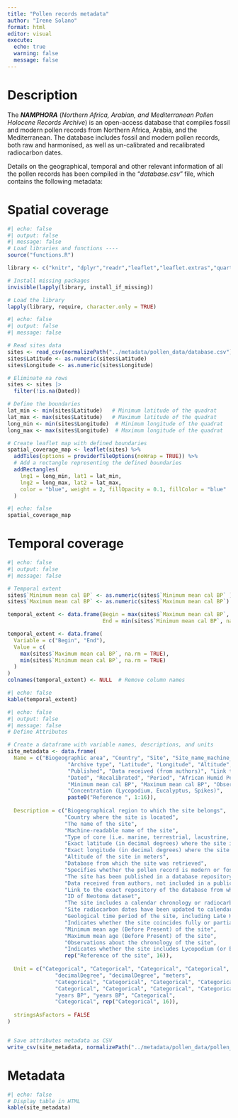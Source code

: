 ```yaml
---
title: "Pollen records metadata"
author: "Irene Solano"
format: html
editor: visual
execute:
  echo: true
  warning: false
  message: false
---
```


# Description

The ***NAMPHORA*** (*Northern Africa, Arabian, and Mediterranean Pollen Holocene Records Archive*) is an open-access database that compiles fossil and modern pollen records from Northern Africa, Arabia, and the Mediterranean. The database includes fossil and modern pollen records, both raw and harmonised, as well as un-calibrated and recalibrated radiocarbon dates.

Details on the geographical, temporal and other relevant information of all the pollen records has been compiled in the “*database.csv*” file, which contains the following metadata:

# Spatial coverage

```r
#| echo: false
#| output: false
#| message: false
# Load libraries and functions ----
source("functions.R")

library <- c("knitr", "dplyr","readr","leaflet","leaflet.extras","quarto","htmlwidgets")

# Install missing packages
invisible(lapply(library, install_if_missing))

# Load the library
lapply(library, require, character.only = TRUE)

```

```r
#| echo: false
#| output: false
#| message: false

# Read sites data
sites <- read_csv(normalizePath("../metadata/pollen_data/database.csv"))
sites$Latitude <- as.numeric(sites$Latitude)
sites$Longitude <- as.numeric(sites$Longitude)

# Eliminate na rows
sites <- sites |>
  filter(!is.na(Dated))

# Define the boundaries
lat_min <- min(sites$Latitude)   # Minimum latitude of the quadrat
lat_max <- max(sites$Latitude)   # Maximum latitude of the quadrat
long_min <- min(sites$Longitude)  # Minimum longitude of the quadrat
long_max <- max(sites$Longitude)  # Maximum longitude of the quadrat

# Create leaflet map with defined boundaries
spatial_coverage_map <- leaflet(sites) %>%
  addTiles(options = providerTileOptions(noWrap = TRUE)) %>%
  # Add a rectangle representing the defined boundaries
  addRectangles(
    lng1 = long_min, lat1 = lat_min, 
    lng2 = long_max, lat2 = lat_max,
    color = "blue", weight = 2, fillOpacity = 0.1, fillColor = "blue"
  )  

```

```r
#| echo: false
spatial_coverage_map
```

# Temporal coverage

```r
#| echo: false
#| output: false
#| message: false

# Temporal extent
sites$`Minimum mean cal BP` <- as.numeric(sites$`Minimum mean cal BP` )
sites$`Maximum mean cal BP` <- as.numeric(sites$`Maximum mean cal BP`)

temporal_extent <- data.frame(Begin = max(sites$`Maximum mean cal BP`, na.rm = TRUE),
                              End = min(sites$`Minimum mean cal BP`, na.rm = TRUE))

temporal_extent <- data.frame(
  Variable = c("Begin", "End"),
  Value = c(
    max(sites$`Maximum mean cal BP`, na.rm = TRUE),
    min(sites$`Minimum mean cal BP`, na.rm = TRUE)
  )
)
colnames(temporal_extent) <- NULL  # Remove column names

```

```r
#| echo: false
kable(temporal_extent)

```

```r
#| echo: false
#| output: false
#| message: false
# Define Attributes

# Create a dataframe with variable names, descriptions, and units
site_metadata <- data.frame(
  Name = c("Biogeographic area", "Country", "Site", "Site_name_machine_readable", 
                   "Archive type", "Latitude", "Longitude", "Altitude", "Database", "Record type", 
                   "Published", "Data received (from authors)", "Link to database", "dataset_id", 
                   "Dated", "Recalibrated", "Period", "African Humid Period", 
                   "Minimum mean cal BP", "Maximum mean cal BP", "Observations", 
                   "Concentration (Lycopodium, Eucalyptus, Spikes)", 
                   paste0("Reference ", 1:16)),
  
  Description = c("Biogeographical region to which the site belongs", 
                  "Country where the site is located", 
                  "The name of the site", 
                  "Machine-readable name of the site", 
                  "Type of core (i.e. marine, terrestrial, lacustrine, archaeological, etc.)", 
                  "Exact latitude (in decimal degrees) where the site is located", 
                  "Exact longitude (in decimal degrees) where the site is located", 
                  "Altitude of the site in meters", 
                  "Database from which the site was retrieved", 
                  "Specifies whether the pollen record is modern or fossil. Modern if the pollen grains were obtained from a modern sediment or fossil if pollen grains are preserved in older sediments", 
                  "The site has been published in a database repository", 
                  "Data received from authors, not included in a publicly available database", 
                  "Link to the exact repository of the database from which the site was extracted", 
                  "ID of Neotoma dataset", 
                  "The site includes a calendar chronology or radiocarbon dates", 
                  "Site radiocarbon dates have been updated to calendar years", 
                  "Geological time period of the site, including Late Holocene (Meghalayan: 0 to 4.2 ka BP), Mid Holocene (Northgrippian: 4.2 to 8.2 ka BP), Early Holocene (Greenlandian: 8.2 to 11.7 ka BP), Pre-Holocene (11.7 to 240 ka BP), Holocene (0 to 11.7 ka BP), and Holocene-Pre-Holocene (present to 240 ka BP)", 
                  "Indicates whether the site coincides fully or partially with the African Humid Period (14.8 to 5.5 ka BP)", 
                  "Minimum mean age (Before Present) of the site", 
                  "Maximum mean age (Before Present) of the site", 
                  "Observations about the chronology of the site", 
                  "Indicates whether the site includes Lycopodium (or Eucalyptus) tablet counts for concentration calculation", 
                  rep("Reference of the site", 16)),
  
  Unit = c("Categorical", "Categorical", "Categorical", "Categorical", "Categorical", 
               "decimalDegree", "decimalDegree", "meters", 
               "Categorical", "Categorical", "Categorical", "Categorical", "Categorical", "Categorical", 
               "Categorical", "Categorical", "Categorical", "Categorical", 
               "years BP", "years BP", "Categorical", 
               "Categorical", rep("Categorical", 16)),
  
  stringsAsFactors = FALSE
)


# Save attributes metadata as CSV
write_csv(site_metadata, normalizePath("../metadata/pollen_data/pollen_metadata.csv"))

```

# Metadata

```r
#| echo: false
# Display table in HTML
kable(site_metadata)
```
